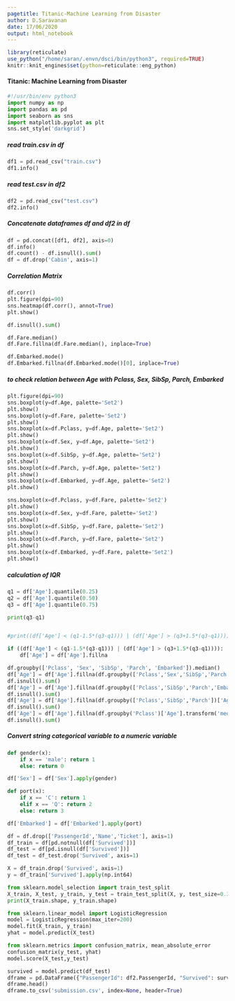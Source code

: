 ```yaml
---
pagetitle: Titanic-Machine Learning from Disaster
author: D.Saravanan
date: 17/06/2020
output: html_notebook
---
```


```r
library(reticulate)
use_python("/home/saran/.envn/dsci/bin/python3", required=TRUE)
knitr::knit_engines$set(python=reticulate::eng_python)
```
#### Titanic: Machine Learning from Disaster
```python
#!/usr/bin/env python3
import numpy as np
import pandas as pd
import seaborn as sns
import matplotlib.pyplot as plt
sns.set_style('darkgrid')
```
##### read train.csv in df 
```python
df1 = pd.read_csv("train.csv")
df1.info()
```
##### read test.csv in df2
```python
df2 = pd.read_csv("test.csv")
df2.info()
```
##### Concatenate dataframes df and df2 in df
```python
df = pd.concat([df1, df2], axis=0)
df.info()
df.count() - df.isnull().sum()
df = df.drop('Cabin', axis=1)
```
##### Correlation Matrix
```python
df.corr()
plt.figure(dpi=90)
sns.heatmap(df.corr(), annot=True)
plt.show()
```
```python
df.isnull().sum()
```
```python
df.Fare.median()
df.Fare.fillna(df.Fare.median(), inplace=True)
```
```python
df.Embarked.mode()
df.Embarked.fillna(df.Embarked.mode()[0], inplace=True)
```
##### to check relation between Age with Pclass, Sex, SibSp, Parch, Embarked
```python
plt.figure(dpi=90)
sns.boxplot(y=df.Age, palette='Set2')
plt.show()
sns.boxplot(y=df.Fare, palette='Set2')
plt.show()
sns.boxplot(x=df.Pclass, y=df.Age, palette='Set2')
plt.show()
sns.boxplot(x=df.Sex, y=df.Age, palette='Set2')
plt.show()
sns.boxplot(x=df.SibSp, y=df.Age, palette='Set2')
plt.show()
sns.boxplot(x=df.Parch, y=df.Age, palette='Set2')
plt.show()
sns.boxplot(x=df.Embarked, y=df.Age, palette='Set2')
plt.show()

sns.boxplot(x=df.Pclass, y=df.Fare, palette='Set2')
plt.show()
sns.boxplot(x=df.Sex, y=df.Fare, palette='Set2')
plt.show()
sns.boxplot(x=df.SibSp, y=df.Fare, palette='Set2')
plt.show()
sns.boxplot(x=df.Parch, y=df.Fare, palette='Set2')
plt.show()
sns.boxplot(x=df.Embarked, y=df.Fare, palette='Set2')
plt.show()
```


##### calculation of IQR
```python
q1 = df['Age'].quantile(0.25)
q2 = df['Age'].quantile(0.50)
q3 = df['Age'].quantile(0.75)

print(q3-q1)


#print((df['Age'] < (q1-1.5*(q3-q1))) | (df['Age'] > (q3+1.5*(q3-q1))))

if ((df['Age'] < (q1-1.5*(q3-q1))) | (df['Age'] > (q3+1.5*(q3-q1)))):
	df['Age'] = df['Age'].fillna

```



```python
df.groupby(['Pclass', 'Sex', 'SibSp', 'Parch', 'Embarked']).median()
df['Age'] = df['Age'].fillna(df.groupby(['Pclass','Sex','SibSp','Parch','Embarked'])['Age'].transform('median'))
df.isnull().sum()
df['Age'] = df['Age'].fillna(df.groupby(['Pclass','SibSp','Parch','Embarked'])['Age'].transform('median'))
df.isnull().sum()
df['Age'] = df['Age'].fillna(df.groupby(['Pclass','SibSp','Parch'])['Age'].transform('median'))
df.isnull().sum()
df['Age'] = df['Age'].fillna(df.groupby('Pclass')['Age'].transform('median'))
df.isnull().sum()
```

##### Convert string categorical variable to a numeric variable
```python
def gender(x):
	if x == 'male': return 1
	else: return 0

df['Sex'] = df['Sex'].apply(gender)

def port(x):
	if x == 'C': return 1
	elif x == 'Q': return 2
	else: return 3

df['Embarked'] = df['Embarked'].apply(port)
```

```python
df = df.drop(['PassengerId','Name','Ticket'], axis=1)
df_train = df[pd.notnull(df['Survived'])]
df_test = df[pd.isnull(df['Survived'])]
df_test = df_test.drop('Survived', axis=1)
```
```python
X = df_train.drop('Survived', axis=1)
y = df_train['Survived'].apply(np.int64)
```

```python
from sklearn.model_selection import train_test_split
X_train, X_test, y_train, y_test = train_test_split(X, y, test_size=0.33, random_state=1)
print(X_train.shape, y_train.shape)
```

```python
from sklearn.linear_model import LogisticRegression
model = LogisticRegression(max_iter=200)
model.fit(X_train, y_train)
yhat = model.predict(X_test)
```

```python
from sklearn.metrics import confusion_matrix, mean_absolute_error
confusion_matrix(y_test, yhat)
model.score(X_test,y_test)
```

```python
survived = model.predict(df_test)
dframe = pd.DataFrame({"PassengerId": df2.PassengerId, "Survived": survived})
dframe.head()
dframe.to_csv('submission.csv', index=None, header=True)
```
